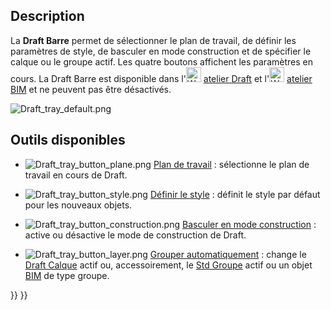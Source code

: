 <languages/>

{{Docnav/fr
|[[Draft_ShowSnapBar/fr|Barre d'aimantation]]
|[[Draft_annotation_scale_widget/fr|Widget d'échelle d'annotation]]
|[[Draft_Workbench/fr|Atelier Draft]]
|IconL=Draft_ShowSnapBar.svg
|IconR=
|IconC=Workbench_Draft.svg
}}

{{TOCright}}

==Description==

La '''Draft Barre''' permet de sélectionner le plan de travail, de définir les paramètres de style, de basculer en mode construction et de spécifier le calque ou le groupe actif. Les quatre boutons affichent les paramètres en cours. La Draft Barre est disponible dans l'[[Image:Workbench_Draft.svg|24px]] [[Draft_Workbench/fr|atelier Draft]] et l'[[Image:Workbench_BIM.svg|24px]] [[BIM_Workbench/fr|atelier BIM]] et ne peuvent pas être désactivés.

[[Image:Draft_tray_default.png]]
{{Caption|La Draft Barre}}

<span id="Available_tools"></span>
==Outils disponibles==

* [[Image:Draft_tray_button_plane.png]] [[Draft_SelectPlane/fr|Plan de travail]] : sélectionne le plan de travail en cours de Draft.

* [[Image:Draft_tray_button_style.png]] [[Draft_SetStyle/fr|Définir le style]] : définit le style par défaut pour les nouveaux objets.

* [[Image:Draft_tray_button_construction.png]] [[Draft_ToggleConstructionMode/fr|Basculer en mode construction]] : active ou désactive le mode de construction de Draft.

* [[Image:Draft_tray_button_layer.png]] [[Draft_AutoGroup/fr|Grouper automatiquement]] : change le [[Draft_Layer/fr|Draft Calque]] actif ou, accessoirement, le [[Std_Group/fr|Std Groupe]] actif ou un objet [[BIM_Workbench/fr|BIM]] de type groupe.


{{Docnav/fr
|[[Draft_ShowSnapBar/fr|Barre d'aimantation]]
|[[Draft_annotation_scale_widget/fr|Widget d'échelle d'annotation]]
|[[Draft_Workbench/fr|Atelier Draft]]
|IconL=Draft_ShowSnapBar.svg
|IconR=
|IconC=Workbench_Draft.svg
}}

{{Draft Tools navi{{#translation:}}}}
{{Userdocnavi{{#translation:}}}}